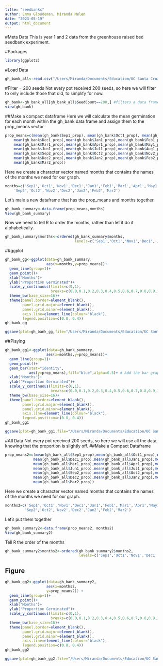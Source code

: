 ```yaml
---
title: "seedbanks"
author: Emma Gloudeman, Miranda Melen
date: "2023-05-19"
output: html_document
---
```


#Meta Data
This is year 1 and 2 data from the greenhouse raised bed seedbank experiment.

#Packages
```r
library(ggplot2)
```

#Load Data
```r
gh_bank_all<-read.csv("/Users/Miranda/Documents/Education/UC Santa Cruz/Dittrichia/Dittrichia_Analysis/data/seedbanks/greenhouse_seedbank_data.csv",stringsAsFactors=T)
```

#Filter = 200 seeds
Not every pot received 200 seeds, so here we will filter to only include those that did, to simplify for now.
```r
gh_bank<-gh_bank_all[gh_bank_all$SeedCount==200,] #filters a data frame gh_bank_all and creates a new data frame gh_bank that contains only the rows where the value in the SeedCount column is equal to 200.
view(gh_bank)
```
##Make a compact dataframe
Here we will calculate the mean germination for each month within the gh_bank data frame and assign them to the prop_means vector
```r
prop_means=c(mean(gh_bank$Sep1_prop), mean(gh_bank$Oct1_prop), mean(gh_bank$Nov1_prop), 
    mean(gh_bank$Dec1_prop),mean(gh_bank$Jan1_prop),mean(gh_bank$Feb1_prop),
    mean(gh_bank$Mar1_prop),mean(gh_bank$Apr1_prop),mean(gh_bank$May1_prop),
    mean(gh_bank$Jun1_prop),mean(gh_bank$Jul1_prop),mean(gh_bank$Aug1_prop),
    mean(gh_bank$Sep2_prop),mean(gh_bank$Oct2_prop),mean(gh_bank$Nov2_prop), 
    mean(gh_bank$Dec2_prop),mean(gh_bank$Jan2_prop),mean(gh_bank$Feb2_prop),
    mean(gh_bank$Mar2_prop))
```

Here we create a character vector named months that contains the names of the months we need for our graph.
```r
months=c('Sep1','Oct1','Nov1','Dec1','Jan1','Feb1','Mar1','Apr1','May1','Jun1','Jul1','Aug1',
    'Sep2','Oct2','Nov2','Dec2','Jan2','Feb2','Mar2')
```

Let's male a new dataframe that has the prop_means and months together.
```r
gh_bank_summary<-data.frame(prop_means,months)
View(gh_bank_summary)
```

Now we need to tell R to order the months, rather than let it do it alphabetically.
```r
gh_bank_summary$months<-ordered(gh_bank_summary$months,
                                levels=c('Sep1','Oct1','Nov1','Dec1','Jan1','Feb1','Mar1','Apr1','May1','Jun1','Jul1','Aug1','Sep2','Oct2','Nov2','Dec2','Jan2','Feb2','Mar2'))
```

##ggplot
```r
gh_bank_gg<-ggplot(data=gh_bank_summary,
                   aes(x=months,y=prop_means))+
  geom_line(group=1)+
  geom_point()+
  xlab("Months")+
  ylab("Proportion Germinated")+
  scale_y_continuous(limits=c(0,1),
                     breaks=c(0.0,0.1,0.2,0.3,0.4,0.5,0.6,0.7,0.8,0.9,1.0))+
  theme_bw(base_size=16)+
  theme(panel.border=element_blank(),
        panel.grid.major=element_blank(),
        panel.grid.minor=element_blank(),
        axis.line=element_line(colour="black"),
        legend.position=c(0.8, 0.4))
gh_bank_gg

ggsave(plot=gh_bank_gg,file="/Users/Miranda/Documents/Education/UC Santa Cruz/Dittrichia/Dittrichia_Analysis/figures/gh_bank_gg.png",width=25,height=15,units="cm",dpi=800)
```

##Playing
```r
gh_bank_gg1<-ggplot(data=gh_bank_summary,
                   aes(x=months,y=prop_means))+
  geom_line(group=1)+
  geom_point()+
  geom_bar(stat="identity",
           aes(y=prop_means),fill="blue",alpha=0.5)+ # Add the bar graph layer
  xlab("Months")+
  ylab("Proportion Germinated")+
  scale_y_continuous(limits=c(0,1),
                     breaks=c(0.0,0.1,0.2,0.3,0.4,0.5,0.6,0.7,0.8,0.9,1.0))+
  theme_bw(base_size=16)+
  theme(panel.border=element_blank(),
        panel.grid.major=element_blank(),
        panel.grid.minor=element_blank(),
        axis.line=element_line(colour="black"),
        legend.position=c(0.8, 0.4))
gh_bank_gg1

ggsave(plot=gh_bank_gg1,file="/Users/Miranda/Documents/Education/UC Santa Cruz/Dittrichia/Dittrichia_Analysis/figures/gh_bank_gg1.png",width=25,height=15,units="cm",dpi=800)
```

#All Data
Not every pot received 200 seeds, so here we will use all the data, knowing that the proportion is slightly off.
##Make a Compact Dataframe
```r
prop_means2=c(mean(gh_bank_all$Sep1_prop),mean(gh_bank_all$Oct1_prop),mean(gh_bank_all$Nov1_prop), 
             mean(gh_bank_all$Dec1_prop),mean(gh_bank_all$Jan1_prop),mean(gh_bank_all$Feb1_prop),
             mean(gh_bank_all$Mar1_prop),mean(gh_bank_all$Apr1_prop),mean(gh_bank_all$May1_prop),
             mean(gh_bank_all$Jun1_prop),mean(gh_bank_all$Jul1_prop),mean(gh_bank_all$Aug1_prop),
             mean(gh_bank_all$Sep2_prop),mean(gh_bank_all$Oct2_prop),mean(gh_bank_all$Nov2_prop), 
             mean(gh_bank_all$Dec2_prop),mean(gh_bank_all$Jan2_prop),mean(gh_bank_all$Feb2_prop),
             mean(gh_bank_all$Mar2_prop))
```

Here we create a character vector named months that contains the names of the months we need for our graph.
```r
months2=c('Sep1','Oct1','Nov1','Dec1','Jan1','Feb1','Mar1','Apr1','May1','Jun1','Jul1','Aug1',
         'Sep2','Oct2','Nov2','Dec2','Jan2','Feb2','Mar2')
```

Let's put them together
```r
gh_bank_summary2<-data.frame(prop_means2, months2)
View(gh_bank_summary2)
```

Tell R the order of the months
```r
gh_bank_summary2$months2<-ordered(gh_bank_summary2$months2,
                                  levels=c('Sep1','Oct1','Nov1','Dec1','Jan1','Feb1','Mar1','Apr1','May1','Jun1','Jul1','Aug1','Sep2','Oct2','Nov2','Dec2','Jan2','Feb2','Mar2'))
```

## Figure
```r
gh_bank_gg2<-ggplot(data=gh_bank_summary2,
                   aes(x=months2,
                   y=prop_means2)) +
  geom_line(group=1)+
  geom_point()+
  xlab("Months")+
  ylab("Proportion Germinated")+
  scale_y_continuous(limits=c(0,1),
                     breaks=c(0.0,0.1,0.2,0.3,0.4,0.5,0.6,0.7,0.8,0.9,1.0))+
  theme_bw(base_size=16)+
  theme(panel.border=element_blank(),
        panel.grid.major=element_blank(),
        panel.grid.minor=element_blank(),
        axis.line=element_line(colour="black"),
        legend.position=c(0.8, 0.4))
gh_bank_gg2

ggsave(plot=gh_bank_gg2,file="/Users/Miranda/Documents/Education/UC Santa Cruz/Dittrichia/Dittrichia_Analysis/figures/gh_bank_gg2.png",width=25,height=15,units="cm",dpi=800)
```


